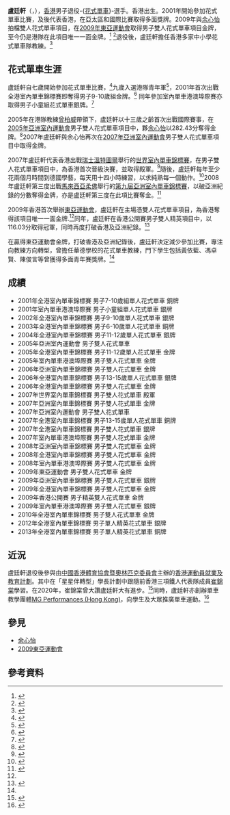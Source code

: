{{Infobox cyclist
| playername= 盧廷軒
| image= 
| imagesize=
| caption =  
| fullname = 盧廷軒
| nicknames =  
| club =  
| nationality = {{CHN-HKG}}
| playingstyle = 
| birth_date = {{birth date and age|1992|10|5}}
| birth_place = {{HKG-1959}}
| height = {{height|m=1.70}}
| weight = {{weight|kg=61}}
| deathdate = 
| deathplace =
| medaltemplates=
{{MedalSport | 男子[[花式單車|花式單車]]}}
{{MedalCountry|{{HKG}}}}
{{MedalCompetition | [[東亞運動會|東亞運動會]]}}
{{MedalGold | [[2009年東亞運動會|2009年香港]] | [[2009年東亞運動會單車比賽|男子雙人]] }}
{{MedalCompetition | [[亞洲室內運動會|亞洲室內運動會]]}}
{{MedalGold | [[2005年亞洲室內運動會|2005年曼谷]] | 男子雙人}}
{{MedalGold | [[2007年亞洲室內運動會|2007年澳門]] | 男子雙人}}
{{MedalCompetition|[[世界室內單車錦標賽|世界室內單車錦標賽]]}}
{{Medal|4th|[[2007年世界室內單車錦標賽|2007年溫特圖爾]]|男子雙人}}
{{MedalCompetition | [[亞洲室內單車錦標賽|亞洲室內單車錦標賽]]}}
{{MedalGold | [[第七屆亞洲室內單車錦標賽|2006年香港]]|男子雙人}}
{{MedalGold | [[第八屆亞洲室內單車錦標賽|2007年澳門]]|男子雙人}}
{{MedalGold | [[第九屆亞洲室內單車錦標賽|2008年柔佛]]|男子雙人}}
{{MedalSilver | [[第十屆亞洲室內單車錦標賽|2009年香港]]|男子雙人}}
{{MedalCompetition | [[室內單車港澳埠際賽|室內單車港澳埠際賽]]}}
{{MedalSilver | [[第五屆室內單車港澳埠際賽|2001年香港]] | 男子小童組單人 }}
{{MedalGold | [[第九屆室內單車港澳埠際賽|2005年香港]] | 男子雙人}}
{{MedalGold | [[第十一屆室內單車港澳埠際賽|2007年香港]] | 男子雙人}}
{{MedalGold | [[第十二屆室內單車港澳埠際賽|2008年澳門]] | 男子雙人}}
{{MedalSilver | [[第十三屆室內單車港澳埠際賽|2009年香港]] | 男子雙人}}
{{MedalCompetition | [[香港公開賽|香港公開賽]]}}
{{MedalGold | [[2009年香港公開賽|2009年香港]] | 男子精英雙人 }}
{{MedalCompetition | [[全港室內單車錦標賽|全港室內單車錦標賽]]}}
{{MedalBronze | [[全港室內單車錦標賽|2001年香港]] | 男子7-10歲組單人花式單車}}
{{MedalSilver | [[2001/02全港室內單車錦標賽|2002年香港]] | 男子9-10歲單人花式單車}}
{{MedalBronze | [[2002/03全港室內單車錦標賽|2003年香港]] | 男子6-10歲單人花式單車}}
{{MedalSilver | [[2003/04全港室內單車錦標賽|2004年香港]] | 男子11-12歲單人花式單車}}
{{MedalGold | [[2004/05全港室內單車錦標賽|2005年香港]] | 男子11-12歲單人花式單車}}
{{MedalSilver | [[2005/06全港室內單車錦標賽|2006年香港]] | 男子13-15歲單人花式單車}}
{{MedalGold | [[2005/06全港室內單車錦標賽|2006年香港]] | 男子雙人花式單車}}
{{MedalBronze | [[2006/07全港室內單車錦標賽|2007年香港]] | 男子13-15歲單人花式單車}}
{{MedalSilver | [[2006/07全港室內單車錦標賽|2007年香港]] | 男子雙人花式單車}}
{{MedalGold | [[2007/08全港室內單車錦標賽|2008年香港]] | 男子雙人花式單車}}
{{MedalGold | [[2008/09全港室內單車錦標賽|2009年香港]] | 男子雙人花式單車}}
{{MedalGold | [[2009/10全港室內單車錦標賽|2010年香港]] | 男子雙人花式單車}}
{{MedalSilver | [[2011/12全港室內單車錦標賽|2012年香港]] | 男子單人精英花式單車}}
{{MedalBronze | [[2012/13全港室內單車錦標賽|2013年香港]] | 男子單人精英花式單車}}
}}

'''盧廷軒'''（{{lang|en|'''Lo Ting-hin, Michael'''}}，{{bd|1992年|10月5日|catIdx=L盧}}），[[香港|香港]]男子退役-{[[花式單車|花式單車]]}-選手。香港出生。2001年開始參加花式單車比賽，及後代表香港，在亞太區和國際比賽取得多面獎牌。2009年與[[余心怡|余心怡]]拍檔雙人花式單車項目，在[[2009年東亞運動會|2009年東亞運動會]]取得男子雙人花式單車項目金牌，至今仍是港隊在此項目唯一一面金牌。<ref>{{Cite web |url=https://www.hkolympic.org/wp-content/uploads/2020/05/Hong-Kong%E2%80%99s-Road-to-the-Olympics.pdf |title=走過香港奧運路 |accessdate=2021-02-24 |dead-url=no |archive-date=2020-12-12 |archive-url=https://web.archive.org/web/20201212193356/https://www.hkolympic.org/wp-content/uploads/2020/05/Hong-Kong%E2%80%99s-Road-to-the-Olympics.pdf }}</ref> <ref name="#1">{{Cite web |url=http://www.hk-icycling.net/chi/reeag2009.html |title=香港 2009 東亞運動會 |accessdate=2021-02-24 |dead-url=no |archive-date=2016-09-06 |archive-url=https://web.archive.org/web/20160906211354/http://hk-icycling.net/chi/reeag2009.html }}</ref>退役後，盧廷軒擔任香港多家中小學花式單車隊教練。<ref name="#2">{{Cite web |url=https://www.sportsroad.hk/archives/13622 |title=盧廷軒：「只要堅持不放棄，你就是贏家！」 |accessdate=2021-02-24 |dead-url=no |archive-date=2020-11-27 |archive-url=https://web.archive.org/web/20201127003010/https://www.sportsroad.hk/archives/13622 }}</ref>

== 花式單車生涯 ==

盧廷軒自七歲開始參加花式單車比賽，<ref>{{cite news | title=香港花式單車代表盧廷軒網誌：小道理大智慧 | url=https://hk.mobi.yahoo.com/sports/%E9%A6%99%E6%B8%AF%E8%8A%B1%E5%BC%8F%E5%96%AE%E8%BB%8A%E4%BB%A3%E8%A1%A8%E7%9B%A7%E5%BB%B7%E8%BB%92%E7%B6%B2%E8%AA%8C-%E5%B0%8F%E9%81%93%E7%90%86%E5%A4%A7%E6%99%BA%E6%85%A7-091534353.html | format= | publisher=體路 | date=2013-06-24 | accessdate=2021-02-24 | dead-url=no }}</ref>九歲入選港隊青年軍<ref>{{Cite web |url=https://ol.mingpao.com/ldy/family/parentchild/20180227/1519668699759/%E6%9C%89%E8%A9%B1%E8%AA%AA-%E4%B8%8D%E4%B8%80%E6%A8%A3%E7%9A%84%E6%91%98%E6%98%9F%E8%B7%AF |title=有話說﹕不一樣的摘星路 |accessdate=2021-02-24 |dead-url=no }}</ref>，2001年首次出戰全港室內單車錦標賽即奪得男子9-10歲組金牌。<ref>{{Cite web |url=http://www.hk-icycling.net/chi/reac2000.html |title=2000-2001年度全港室內單車錦標賽單車花式比賽總成績 |accessdate=2021-02-24 |dead-url=no |archive-date=2016-09-07 |archive-url=https://web.archive.org/web/20160907062442/http://hk-icycling.net/chi/reac2000.html }}</ref> 同年參加室內單車港澳埠際賽亦取得男子小童組花式單車銀牌。<ref>{{Cite web |url=http://www.hk-icycling.net/chi/remaca2001.html |title=第五屆室內單車港澳埠際賽 |accessdate=2021-02-24 |dead-url=no |archive-date=2016-09-07 |archive-url=https://web.archive.org/web/20160907023012/http://hk-icycling.net/chi/remaca2001.html }}</ref>

2005年在港隊教練[[曾柏威|曾柏威]]帶領下，盧廷軒以十三歲之齡首次出戰國際賽事，在[[2005年亞洲室內運動會|2005年亞洲室內運動會]]男子雙人花式單車項目中，夥[[余心怡|余心怡]]以282.43分奪得金牌。<ref>{{Cite web |url=http://www.hk-icycling.net/chi/reaig2005.html |title=亞洲室內運動會2005 |accessdate=2021-02-24 |dead-url=no |archive-date=2016-09-07 |archive-url=https://web.archive.org/web/20160907022857/http://hk-icycling.net/chi/reaig2005.html }}</ref>2007年盧廷軒與余心怡再次在[[2007年亞洲室內運動會|2007年亞洲室內運動會]]男子雙人花式單車項目中取得金牌。

2007年盧廷軒代表香港出戰[[瑞士|瑞士]][[溫特圖爾|溫特圖爾]]舉行的[[世界室內單車錦標賽|世界室內單車錦標賽]]，在男子雙人花式單車項目中，為香港首次晉級決賽，並取得殿軍。<ref>{{Cite web |url=http://www.wm07.ch/ |title=Hallenradsport-WM 2007 mit Gewinn! |accessdate=2013-08-16 |archive-date=2021-02-24 |archive-url=https://archive.is/20130101104926/http://www.wm07.ch/#selection-127.0-127.34 |dead-url=no }}</ref>隨後，盧廷軒每年至少花兩個月時間到德國學藝，每天用十四小時練習，以求純熟每一個動作。<ref>{{cite AV media |title= 《一分鐘・一份情》成功沒有捷徑-盧廷軒|url= https://www.youtube.com/watch?v=-yPhVJZJP6w&ab_channel=M21%E5%AA%92%E9%AB%94%E7%A9%BA%E9%96%93|access-date= 2021-02-24}}</ref>2008年盧廷軒第三度出戰[[馬來西亞|馬來西亞]][[柔佛|柔佛]]舉行的[[第九屆亞洲室內單車錦標賽|第九屆亞洲室內單車錦標賽]]，以破亞洲紀錄的分數奪得金牌，亦是盧廷軒第三度在此項比賽奪金。<ref>{{Cite web |url=http://www.hk-icycling.net/chi/reasia2008.html |title=第九屆亞洲室內單車錦標賽馬來西亞 Johor - 2008年2月23日 |accessdate=2021-02-24 |dead-url=no |archive-date=2016-09-07 |archive-url=https://web.archive.org/web/20160907053005/http://hk-icycling.net/chi/reasia2008.html }}</ref>

2009年香港首次舉辦[[東亞運動會|東亞運動會]]，盧廷軒在主場憑雙人花式單車項目，為香港奪得該項目唯一一面金牌.<ref name="#1"/>同年，盧廷軒在香港公開賽男子雙人精英項目中，以116.03分取得冠軍，同時再度打破香港及亞洲紀錄。<ref>{{Cite web |url=http://asian09.hk-icycling.net/ |title=HONG KONG OPEN 2009 (Hong Kong Indoor Cycling Championships 2009/2010 Series 2) Artistic Cycling Result |accessdate=2021-02-24 |dead-url=no |archive-date=2016-11-13 |archive-url=https://web.archive.org/web/20161113205728/http://asian09.hk-icycling.net/ }}</ref>

在贏得東亞運動會金牌，打破香港及亞洲紀錄後，盧廷軒決定減少參加比賽，專注向教練方向轉型，曾擔任華德學校的花式單車教練，門下學生包括黃依藍、馮卓賢、陳俊言等曾獲得多面青年賽獎牌。<ref name="#2"/>

== 成績 ==
*2001年全港室內單車錦標賽	男子7-10歲組單人花式單車 銅牌
*2001年室內單車港澳埠際賽	男子小童組單人花式單車 銀牌
*2002年全港室內單車錦標賽	男子9-10歲單人花式單車 銀牌 
*2003年全港室內單車錦標賽	男子6-10歲單人花式單車 銅牌
*2004年全港室內單車錦標賽	男子11-12歲單人花式單車 銀牌
*2005年亞洲室內運動會	男子雙人花式單車
*2005年全港室內單車錦標賽	男子11-12歲單人花式單車 金牌
*2005年室內單車港澳埠際賽	男子雙人花式單車 金牌
*2006年亞洲室內單車錦標賽	男子雙人花式單車 金牌
*2006年全港室內單車錦標賽	男子13-15歲單人花式單車 銀牌
*2006年全港室內單車錦標賽	男子雙人花式單車 金牌
*2007年世界室內單車錦標賽	男子雙人花式單車 殿軍
*2007年亞洲室內單車錦標賽	男子雙人花式單車 金牌
*2007年亞洲室內運動會	男子雙人花式單車
*2007年全港室內單車錦標賽	男子13-15歲單人花式單車 銅牌
*2007年全港室內單車錦標賽	男子雙人花式單車 銀牌
*2007年室內單車港澳埠際賽	男子雙人花式單車 金牌
*2008年亞洲室內單車錦標賽	男子雙人花式單車 金牌
*2008年全港室內單車錦標賽	男子雙人花式單車 金牌
*2008年室內單車港澳埠際賽	男子雙人花式單車 金牌
*2009年東亞運動會	男子雙人花式單車 金牌
*2009年亞洲室內單車錦標賽	男子雙人花式單車 銀牌
*2009年全港室內單車錦標賽	男子雙人花式單車 金牌
*2009年香港公開賽	男子精英雙人花式單車 金牌
*2009年室內單車港澳埠際賽	男子雙人花式單車 銀牌
*2010年全港室內單車錦標賽	男子雙人花式單車 金牌
*2012年全港室內單車錦標賽	男子單人精英花式單車 銀牌
*2013年全港室內單車錦標賽	男子單人精英花式單車 銅牌

== 近況 ==
盧廷軒退役後參與由[[中國香港體育協會暨奧林匹克委員會|中國香港體育協會暨奧林匹克委員會]]主辦的[[香港運動員就業及教育計劃|香港運動員就業及教育計劃]]。其中在「星星伴轉型」學長計劃中跟隨前香港三項鐵人代表隊成員[[崔錦棠|崔錦棠]]學習。在2020年，崔錦棠曾大讚盧廷軒大有進步。<ref>{{Cite web |url=https://today.line.me/hk/v2/article/%E3%80%90%E6%98%9F%E6%98%9F%E4%BC%B4%E8%BD%89%E5%9E%8B%E3%80%91%E7%AC%AC%E4%BA%8C%E5%B1%86%E8%A8%88%E5%8A%83%E6%AD%A3%E5%BC%8F%E5%B1%95%E9%96%8B%209%E4%BD%8D%E6%98%9F%E7%B4%9A%E5%AD%B8%E9%95%B7%E5%8A%A9%E9%80%80%E5%BD%B9%E9%81%8B%E5%8B%95%E5%93%A1%E7%99%BC%E5%B1%95%E7%AC%AC%E4%BA%8C%E4%BA%8B%E6%A5%AD-kKZljJ |title=【星星伴轉型】第二屆計劃正式展開 9位星級學長助退役運動員發展第二事業 |accessdate=2021-02-24 |dead-url=no }}</ref>同時，盧廷軒亦創辦單車教學團體[[MG_Performances_(Hong_Kong)|MG Performances (Hong Kong)]]，向學生及大眾推廣單車運動。<ref>{{Cite web |url=https://mgperformanceshk.com |title=MG Performances (Hong Kong) |accessdate=2021-02-24 |dead-url=no }}</ref>

== 參見 ==
* [[余心怡|余心怡]]
* [[2009東亞運動會|2009東亞運動會]]

== 參考資料 ==
<references />